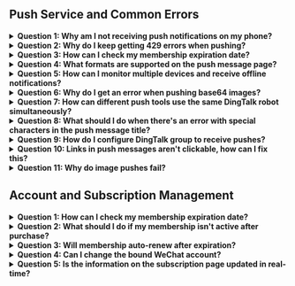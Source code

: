 ## Push Service and Common Errors

<details>
<summary><strong>Question 1: Why am I not receiving push notifications on my phone?</strong></summary>
Please check the push logs to confirm if there are any error messages. If you need assistance, please provide your sendkey, and we will help investigate.
</details>

<details>
<summary><strong>Question 2: Why do I keep getting 429 errors when pushing?</strong></summary>
This occurs when the IP has exceeded the API call limit within 24 hours. Please stop calling for 24 hours and try again.
</details>

<details>
<summary><strong>Question 3: How can I check my membership expiration date?</strong></summary>
Log in to the subscription management page: https://sct.ftqq.com/subscribe to view your membership status.
</details>

<details>
<summary><strong>Question 4: What formats are supported on the push message page?</strong></summary>
Currently supports Markdown syntax, including tables and images, but HTML tags are not supported.
</details>

<details>
<summary><strong>Question 5: How can I monitor multiple devices and receive offline notifications?</strong></summary>
ServerChan is a notification interface that needs to be used with monitoring tools (like uptimekuma). Configure heartbeat detection and enable ServerChan notifications.
</details>

<details>
<summary><strong>Question 6: Why do I get an error when pushing base64 images?</strong></summary>
ServerChan doesn't support pushing base64 images directly. Please upload to an image hosting service first and use the image URL for pushing.
</details>

<details>
<summary><strong>Question 7: How can different push tools use the same DingTalk robot simultaneously?</strong></summary>
It's recommended to bind different DingTalk robots for each platform, assign them to the same group, and set remarks to distinguish push sources.
</details>

<details>
<summary><strong>Question 8: What should I do when there's an error with special characters in the push message title?</strong></summary>
Please ensure there are no line breaks or other special characters in the title parameter.
</details>

<details>
<summary><strong>Question 9: How do I configure DingTalk group to receive pushes?</strong></summary>
Select DingTalk group in the channel settings page and fill in the DingTalk group's WebHook URL.
</details>

<details>
<summary><strong>Question 10: Links in push messages aren't clickable, how can I fix this?</strong></summary>
Please confirm you're using Markdown syntax for links. HTML format links are not supported.
</details>

<details>
<summary><strong>Question 11: Why do image pushes fail?</strong></summary>
ServerChan doesn't support pushing base64 format images directly. It's recommended to upload images to an image hosting service and use the URL for pushing.
</details>

## Account and Subscription Management

<details>
<summary><strong>Question 1: How can I check my membership expiration date?</strong></summary>
You can view your membership status and expiration date by visiting the subscription management page: https://sct.ftqq.com/subscribe.
</details>

<details>
<summary><strong>Question 2: What should I do if my membership isn't active after purchase?</strong></summary>
If your membership hasn't been activated, please provide your WeChat order number and contact ServerChan customer service for assistance.
</details>

<details>
<summary><strong>Question 3: Will membership auto-renew after expiration?</strong></summary>
Auto-renewal is not supported; users need to make manual payments.
</details>

<details>
<summary><strong>Question 4: Can I change the bound WeChat account?</strong></summary>
Direct WeChat account changes are not currently supported. Please contact customer service if you need to change.
</details>

<details>
<summary><strong>Question 5: Is the information on the subscription page updated in real-time?</strong></summary>
Yes, the status information on the subscription page is updated in real-time, and you can check the latest data at any time. You can also click the "Refresh button".
</details> 